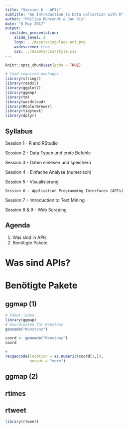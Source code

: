 ```yaml
---
title: "Session 6 - APIs"
subtitle: "An Introduction to Data Collection with R"
author: "Philipp Behrendt & Jan Dix"
date: "8 May 2017"
output: 
  ioslides_presentation:
    slide_level: 2
    logo: ../Assets/img/logo-uni.png
    widescreen: true
    css: ../Assets/css/style.css
---
```


```r
knitr::opts_chunk$set(echo = TRUE)

# load required packages
library(stringr)
library(readxl)
library(ggplot2)
library(ggmap)
library(tm)
library(wordcloud)
library(RColorBrewer)
library(tidytext)
library(dplyr)
```

## Syllabus

Session 1 - R and RStudio

Session 2 - Data Typen und erste Befehle

Session 3 - Daten einlesen und speichern

Session 4 - Einfache Analyse (numerisch)

Session 5 - Visualisierung

`Session 6 - Application Programming Interfaces (APIs)`

Session 7 - Introduction to Text Mining

Session 8 & 9 - Web Scraping


## Agenda

1. Was sind in APIs
2. Benötigte Pakete

# Was sind APIs?


# Benötigte Pakete

## ggmap (1)

```r
# Paket laden
library(ggmap)
# Koordinaten für Konstanz
geocode("Konstanz")
```

```r
coord <- geocode("Konstanz")
coord
```


```r
# 
revgeocode(location = as.numeric(coord[1,]),
           output = "more")
```

## ggmap (2)



## rtimes




## rtweet

```r
library(rtweet)
```











